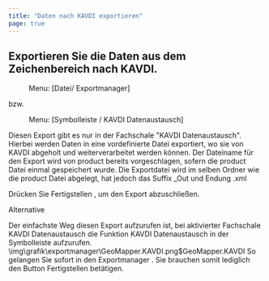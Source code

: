 ```yaml
---
title: "Daten nach KAVDI exportieren"
page: true
---
```

## Exportieren Sie die Daten aus dem Zeichenbereich nach KAVDI.
<GeoMapper> <Menu> Menu: [Datei/ Exportmanager] </Menu>  bzw.  <Menu> Menu: [Symbolleiste / KAVDI Datenaustausch] </Menu> 

<Warning>
Diesen Export gibt es nur in der Fachschale &quot;KAVDI Datenaustausch&quot;.
Hierbei werden Daten in eine vordefinierte Datei exportiert, wo sie von KAVDI  <Italic> abgeholt </Italic>  und weiterverarbeitet werden k&#246;nnen.
</Warning>


<Success>
Der Dateiname f&#252;r den Export wird von  <Placeholder>product</Placeholder> bereits vorgeschlagen, sofern die  <Placeholder>product</Placeholder> Datei einmal gespeichert wurde.  Die Exportdatei wird im selben Ordner wie die  <Placeholder>product</Placeholder> Datei abgelegt, hat jedoch das Suffix  <Italic> _Out </Italic>  und Endung  <Italic> .xml </Italic> 
</Success>


Dr&#252;cken Sie  <Border>Fertigstellen</Border> , um den Export abzuschlie&#223;en. 

Alternative

Der einfachste Weg diesen Export aufzurufen ist, bei aktivierter Fachschale  <Italic> KAVDI Datenaustausch </Italic>  die Funktion  <Italic> KAVDI Datenaustausch </Italic>  in der Symbolleiste aufzurufen.<Image>\img\grafik\exportmanager\GeoMapper.KAVDI.png$GeoMapper.KAVDI</Image>
So gelangen Sie  sofort in den  <Italic> Exportmanager </Italic> . Sie brauchen somit lediglich den Button  <Border>Fertigstellen</Border>  bet&#228;tigen.
</GeoMapper>